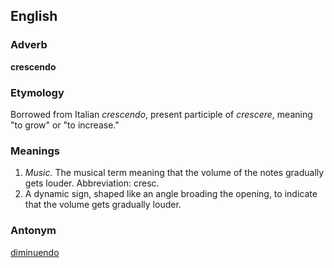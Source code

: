 ==English==

===Adverb===
'''crescendo'''

===Etymology===
Borrowed from Italian ''crescendo'', present participle of ''crescere'', meaning "to grow" or "to increase."

===Meanings===

#''Music.'' The musical term meaning that the volume of the notes gradually gets louder.  Abbreviation: cresc.
#A dynamic sign, shaped like an angle broading the opening, to indicate that the volume gets gradually louder.

===Antonym===

[[diminuendo]]